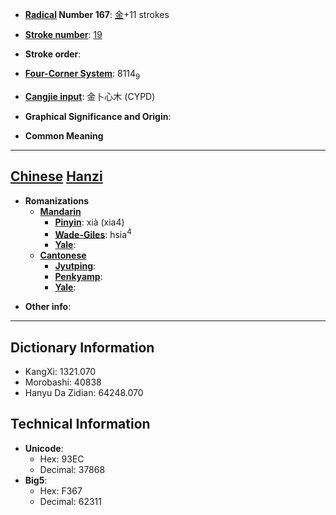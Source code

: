 * '''[[Wiktionary:Chinese radical index| Radical]] Number 167''': [[Wiktionary:Chinese radical index 金|金]]+11 strokes

* '''[[Wiktionary:Chinese total strokes index|Stroke number]]''': [[Wiktionary:Chinese total strokes index 19|19]]

* '''Stroke order''': 

* '''[[Wiktionary:Chinese four corner index|Four-Corner System]]''': 8114<sub>9</sub>

* '''[[Wiktionary:Chinese Cangjie index|Cangjie input]]''': 金卜心木 (CYPD)

* '''Graphical Significance and Origin''': 

* '''Common Meaning'''

----

== [[Chinese]] [[Hanzi]] ==

* '''Romanizations'''
** '''[[Mandarin]]'''
*** '''[[Pinyin]]''': xià (xia4)
*** '''[[Wade-Giles]]''': hsia<sup>4</sup>
*** '''[[Yale]]''': 
** '''[[Cantonese]]'''
*** '''[[Jyutping]]''':
*** '''[[Penkyamp]]''': 
*** '''[[Yale]]''': 

* '''Other info''': 

----

== Dictionary Information ==

* KangXi: 1321.070
* Morobashi: 40838
* Hanyu Da Zidian: 64248.070

== Technical Information ==

* '''Unicode''':
** Hex: 93EC
** Decimal: 37868
* '''Big5''':
** Hex: F367
** Decimal: 62311
